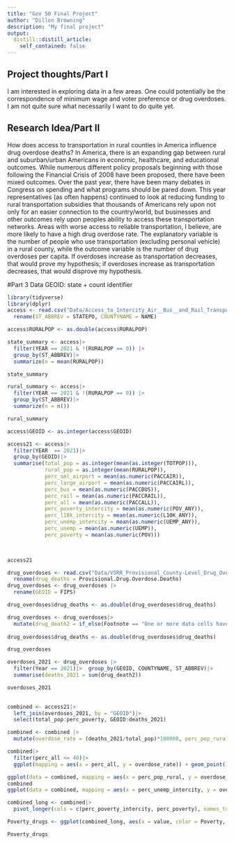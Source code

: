 ```yaml
---
title: "Gov 50 Final Project"
author: "Dillon Browning"
description: "My final project"
output:
  distill::distill_article:
    self_contained: false
---
```




## Project thoughts/Part I

I am interested in exploring data in a few areas. One could potentially be the correspondence of minimum wage and voter preference or drug overdoses. I am not quite sure what necessarily I want to do quite yet.

## Research Idea/Part II
How does access to transportation in rural counties in America influence drug overdose deaths? In America, there is an expanding gap between rural and suburban/urban Americans in economic, healthcare, and educational outcomes. While numerous different policy proposals beginning with those following the Financial Crisis of 2008 have been proposed, there have been mixed outcomes. Over the past year, there have been many debates in Congress on spending and what programs should be pared down. This year representatives (as often happens) continued to look at reducing funding to rural transportation subsidies that thousands of Americans rely upon not only for an easier connection to the country/world, but businesses and other outcomes rely upon peoples ability to access these transportation networks. Areas with worse access to reliable transportation, I believe, are more likely to have a high drug overdose rate. The explanatory variable is the number of people who use transportation (excluding personal vehicle) in a rural county, while the outcome variable is the number of drug overdoses per capita. If overdoses increase as transportation decreases, that would prove my hypothesis; if overdoses increase as transportation decreases, that would disprove my hypothesis.

#Part 3 Data
GEOID: state + count identifier

```r
library(tidyverse)
library(dplyr)
access <- read.csv("Data/Access_to_Intercity_Air__Bus__and_Rail_Transportation_in_Rural_Areas.csv")|>
  rename(ST_ABBREV = STATEPO, COUNTYNAME = NAME)
```

```r
access$RURALPOP <- as.double(access$RURALPOP)
```

```r
state_summary <- access|>
  filter(YEAR == 2021 & !(RURALPOP == 0)) |>
  group_by(ST_ABBREV)|>
  summarize(n = mean(RURALPOP))

state_summary

rural_summary <- access|>
  filter(YEAR == 2021 & !(RURALPOP == 0)) |>
  group_by(ST_ABBREV)|>
  summarize(n = n())

rural_summary 

access$GEOID <- as.integer(access$GEOID)

access21 <- access|>
  filter(YEAR  == 2021)|>
  group_by(GEOID)|>
  summarise(total_pop = as.integer(mean(as.integer(TOTPOP))), 
            rural_pop = as.integer(mean(RURALPOP)), 
            perc_sml_airport = mean(as.numeric(PACCAIR)),
            perc_large_airport = mean(as.numeric(PACCAIRL)),
            perc_bus = mean(as.numeric(PACCBUS)), 
            perc_rail = mean(as.numeric(PACCRAIL)), 
            perc_all = mean(as.numeric(PACCALL)),
            perc_poverty_intercity = mean(as.numeric(POV_ANY)),
            perc_l10k_intercity = mean(as.numeric(L10K_ANY)),
            perc_unemp_intercity = mean(as.numeric(UEMP_ANY)),
            perc_unemp = mean(as.numeric(UEMP)),
            perc_poverty = mean(as.numeric(POV)))
            


access21

```
```r
drug_overdoses <- read.csv("Data/VSRR_Provisional_County-Level_Drug_Overdose_Death_Counts.csv") |>
  rename(drug_deaths = Provisional.Drug.Overdose.Deaths)
drug_overdoses <- drug_overdoses |>
  rename(GEOID = FIPS)

drug_overdoses$drug_deaths <- as.double(drug_overdoses$drug_deaths)

drug_overdoses <- drug_overdoses|>
  mutate(drug_death2 = if_else(Footnote == "One or more data cells have counts between 1-9 and have been suppressed in accordance with NCHS confidentiality standards.", 1, drug_deaths))
  
drug_overdoses$drug_deaths <- as.double(drug_overdoses$drug_deaths)

drug_overdoses

overdoses_2021 <- drug_overdoses |>
  filter(Year == 2021)|>  group_by(GEOID, COUNTYNAME, ST_ABBREV)|>
  summarise(deaths_2021 = sum(drug_death2))

overdoses_2021
  
```
```r
combined <- access21|>
  left_join(overdoses_2021, by = "GEOID")|>
  select(total_pop:perc_poverty, GEOID:deaths_2021)

combined <- combined |>
  mutate(overdose_rate = (deaths_2021/total_pop)*100000, perc_pop_rural = (rural_pop/total_pop)*100)

combined|>
  filter(perc_all <= 40)|>
  ggplot(mapping = aes(x = perc_all, y = overdose_rate)) + geom_point() + geom_smooth(method = "loess", se = FALSE)

ggplot(data = combined, mapping = aes(x = perc_pop_rural, y = overdose_rate)) + geom_point() + geom_smooth(method = "loess", se = FALSE)
combined
ggplot(data = combined, mapping = aes(x = perc_unemp_intercity, y = overdose_rate))+ geom_point() + geom_smooth(method = "loess", se = FALSE) + scale_x_continuous(limits = c(0, 30))

combined_long <- combined|>
  pivot_longer(cols = c(perc_poverty_intercity, perc_poverty), names_to = "Poverty", values_to = "value")

Poverty_drugs <- ggplot(combined_long, aes(x = value, color = Poverty, y = overdose_rate))+ geom_point(alpha = 0.25) + geom_smooth(method = "loess", se = FALSE)  + scale_x_continuous(limits = c(0, 50)) + labs(title = "Drug Overdose Rate in Relation to Access to Intercity Transit in Rural Areas", x = "Percent of Rural Residents in Poverty in a County", y = "Drug Overdose Rate (per 100000 People)") + scale_color_discrete(labels = c("Percent of Rural Area in Poverty", "Percent of Rural Area in Poverty with Intercity Transit"))

Poverty_drugs

```

